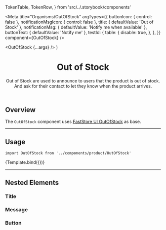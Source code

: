   TokenTable,
  TokenRow,
} from 'src/../.storybook/components'


<Meta
  title="Organisms/OutOfStock"
  argTypes={{
    buttonIcon: { control: false },
    notificationMsgIcon: { control: false },
    title: {
      defaultValue: 'Out of Stock'
    },
    notificationMsg: {
      defaultValue: 'Notify me when available'
    },
    buttonText: {
      defaultValue: 'Notify me'
    },
    testId: {
      table: {
        disable: true,
      },
    },
  }}
  component={OutOfStock}
/>

  <OutOfStock {...args} />
)

<header>

# Out of Stock

Out of Stock are used to announce to users that the product is out of stock. And ask for their contact to let they know when the product arrives.

</header>

## Overview

The `OutOfStock` component uses [FastStore UI OutOfStock](https://www.faststore.dev/reference/ui/organisms/OutOfStock) as base.

---

## Usage

`import OutOfStock from '../components/product/OutOfStock'`

<Canvas>
  <Story name="OutOfStock">{Template.bind({})}</Story>
</Canvas>

<ArgsTable story="OutOfStock" />

---

## Nested Elements

### Title

<TokenTable>
  <TokenRow
    token="--fs-out-of-stock-title-margin-bottom"
    value="var(--fs-spacing-0)"
  />
  <TokenRow
    token="--fs-out-of-stock-title-line-height"
    value="1.15"
  />
  <TokenRow
    token="--fs-out-of-stock-title-size"
    value="var(--fs-text-size-lead)"
  />
  <TokenRow
    token="--fs-out-of-stock-title-weight"
    value="var(--fs-text-weight-bold)"
  />
  <TokenRow
    token="--fs-out-of-stock-title-color"
    value="var(--fs-color-success-text)"
  />
</TokenTable>

### Message

<TokenTable>
  <TokenRow
    token="--fs-out-of-stock-message-column-gap"
    value="var(--fs-spacing-0)"
  />
  <TokenRow
    token="--fs-out-of-stock-message-margin-bottom"
    value="var(--fs-spacing-3)" />
  <TokenRow
    token="--fs-out-of-stock-message-line-height"
    value="1.15"
  />
  <TokenRow
    token="--fs-out-of-stock-message-size"
    value="var(--fs-text-size-base)" />
  <TokenRow
    token="--fs-out-of-stock-message-weight"
    value="var(--fs-text-weight-regular)"
  />
  <TokenRow
    token="--fs-out-of-stock-message-color"
    value="var(--fs-color-neutral-text)"
  />
</TokenTable>

### Button

<TokenTable>
  <TokenRow
    token="--fs-out-of-stock-button-width"
    value="100%"
  />
  <TokenRow
    token="--fs-out-of-stock-button-margin-top"
    value="var(--fs-spacing-3)"
  />
</TokenTable>
